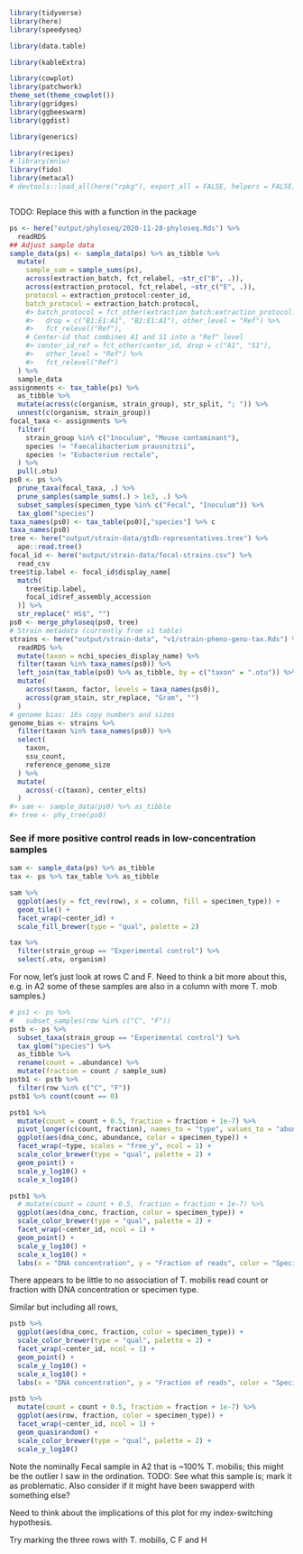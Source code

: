```r
library(tidyverse)
library(here)
library(speedyseq)

library(data.table)

library(kableExtra)

library(cowplot)
library(patchwork)
theme_set(theme_cowplot())
library(ggridges)
library(ggbeeswarm)
library(ggdist)

library(generics)

library(recipes)
# library(mniw)
library(fido)
library(metacal)
# devtools::load_all(here("rpkg"), export_all = FALSE, helpers = FALSE)
```

```r
```

TODO: Replace this with a function in the package

```r
ps <- here("output/phyloseq/2020-11-28-phyloseq.Rds") %>% 
  readRDS
## Adjust sample data
sample_data(ps) <- sample_data(ps) %>% as_tibble %>%
  mutate(
    sample_sum = sample_sums(ps),
    across(extraction_batch, fct_relabel, ~str_c("B", .)),
    across(extraction_protocol, fct_relabel, ~str_c("E", .)),
    protocol = extraction_protocol:center_id,
    batch_protocol = extraction_batch:protocol,
    #> batch_protocol = fct_other(extraction_batch:extraction_protocol:center_id,
    #>   drop = c("B1:E1:A1", "B2:E1:A1"), other_level = "Ref") %>%
    #>   fct_relevel("Ref"),
    # Center-id that combines A1 and S1 into a "Ref" level
    #> center_id_ref = fct_other(center_id, drop = c("A1", "S1"), 
    #>   other_level = "Ref") %>%
    #>   fct_relevel("Ref")
  ) %>%
  sample_data
assignments <- tax_table(ps) %>% 
  as_tibble %>%
  mutate(across(c(organism, strain_group), str_split, "; ")) %>%
  unnest(c(organism, strain_group))
focal_taxa <- assignments %>%
  filter(
    strain_group %in% c("Inoculum", "Mouse contaminant"),
    species != "Faecalibacterium prausnitzii",
    species != "Eubacterium rectale",
  ) %>%
  pull(.otu)
ps0 <- ps %>%
  prune_taxa(focal_taxa, .) %>%
  prune_samples(sample_sums(.) > 1e3, .) %>%
  subset_samples(specimen_type %in% c("Fecal", "Inoculum")) %>%
  tax_glom("species")
taxa_names(ps0) <- tax_table(ps0)[,"species"] %>% c
taxa_names(ps0)
tree <- here("output/strain-data/gtdb-representatives.tree") %>%
  ape::read.tree()
focal_id <- here("output/strain-data/focal-strains.csv") %>%
  read_csv
tree$tip.label <- focal_id$display_name[
  match(
    tree$tip.label,
    focal_id$ref_assembly_accession
  )] %>%
  str_replace(" HS$", "")
ps0 <- merge_phyloseq(ps0, tree)
# Strain metadata (currently from v1 table)
strains <- here("output/strain-data", "v1/strain-pheno-geno-tax.Rds") %>%
  readRDS %>%
  mutate(taxon = ncbi_species_display_name) %>%
  filter(taxon %in% taxa_names(ps0)) %>%
  left_join(tax_table(ps0) %>% as_tibble, by = c("taxon" = ".otu")) %>%
  mutate(
    across(taxon, factor, levels = taxa_names(ps0)),
    across(gram_stain, str_replace, "Gram", "")
  )
# genome bias: 16s copy numbers and sizes
genome_bias <- strains %>%
  filter(taxon %in% taxa_names(ps0)) %>%
  select(
    taxon,
    ssu_count,
    reference_genome_size
  ) %>%
  mutate(
    across(-c(taxon), center_elts)
  )
#> sam <- sample_data(ps0) %>% as_tibble
#> tree <- phy_tree(ps0)
```


### See if more positive control reads in low-concentration samples


```r
sam <- sample_data(ps) %>% as_tibble
tax <- ps %>% tax_table %>% as_tibble
```

```r
sam %>%
  ggplot(aes(y = fct_rev(row), x = column, fill = specimen_type)) +
  geom_tile() +
  facet_wrap(~center_id) +
  scale_fill_brewer(type = "qual", palette = 2)
```

```r
tax %>%
  filter(strain_group == "Experimental control") %>%
  select(.otu, organism)
```

For now, let's just look at rows C and F.
Need to think a bit more about this, e.g. in A2 some of these samples are also in a column with more T. mob samples.)

```r
# ps1 <- ps %>%
#   subset_samples(row %in% c("C", "F"))
pstb <- ps %>%
  subset_taxa(strain_group == "Experimental control") %>%
  tax_glom("species") %>%
  as_tibble %>%
  rename(count = .abundance) %>%
  mutate(fraction = count / sample_sum)
pstb1 <- pstb %>%
  filter(row %in% c("C", "F"))
pstb1 %>% count(count == 0)
```

```r
pstb1 %>%
  mutate(count = count + 0.5, fraction = fraction + 1e-7) %>%
  pivot_longer(c(count, fraction), names_to = "type", values_to = "abundance") %>%
  ggplot(aes(dna_conc, abundance, color = specimen_type)) +
  facet_wrap(~type, scales = "free_y", ncol = 1) +
  scale_color_brewer(type = "qual", palette = 2) +
  geom_point() +
  scale_y_log10() +
  scale_x_log10()
```

```r
pstb1 %>%
  # mutate(count = count + 0.5, fraction = fraction + 1e-7) %>%
  ggplot(aes(dna_conc, fraction, color = specimen_type)) +
  scale_color_brewer(type = "qual", palette = 2) +
  facet_wrap(~center_id, ncol = 1) +
  geom_point() +
  scale_y_log10() +
  scale_x_log10() +
  labs(x = "DNA concentration", y = "Fraction of reads", color = "Specimen type")
```

There appears to be little to no association of T. mobilis read count or fraction with DNA concentration or specimen type.

Similar but including all rows,
```r
pstb %>%
  ggplot(aes(dna_conc, fraction, color = specimen_type)) +
  scale_color_brewer(type = "qual", palette = 2) +
  facet_wrap(~center_id, ncol = 1) +
  geom_point() +
  scale_y_log10() +
  scale_x_log10() +
  labs(x = "DNA concentration", y = "Fraction of reads", color = "Specimen type")
```



```r
pstb %>%
  mutate(count = count + 0.5, fraction = fraction + 1e-7) %>%
  ggplot(aes(row, fraction, color = specimen_type)) +
  facet_wrap(~center_id, ncol = 1) +
  geom_quasirandom() +
  scale_color_brewer(type = "qual", palette = 2) +
  scale_y_log10()
```

Note the nominally Fecal sample in A2 that is ~100% T. mobilis; this might be the outlier I saw in the ordination.
TODO: See what this sample is; mark it as problematic. Also consider if it might have been swapperd with something else?

Need to think about the implications of this plot for my index-switching hypothesis.

Try marking the three rows with T. mobilis, C F and H
